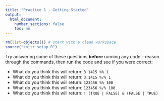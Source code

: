 ```yaml
---
title: "Practice 1 - Getting Started"
output:
  html_document:
    number_sections: false
    toc: no
---
```


```r
rm(list=objects()) # start with a clean workspace
source("knitr_setup.R")
```

Try answering some of these questions **before** running any code - reason through the commands, then run the code and see if you were correct:

- What do you think this will return: `3.1415 %% 1`
- What do you think this will return: `3.1415 %/% 1`
- What do you think this will return: `123456 %% 100`
- What do you think this will return: `123456 %/% 100`
- What do you think this will return: `! (TRUE | FALSE) & (FALSE | TRUE)`
